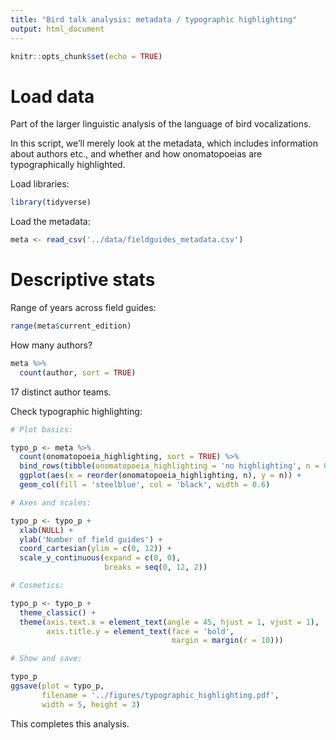```yaml
---
title: "Bird talk analysis: metadata / typographic highlighting"
output: html_document
---
```


```r
knitr::opts_chunk$set(echo = TRUE)
```

# Load data

Part of the larger linguistic analysis of the language of bird vocalizations.

In this script, we'll merely look at the metadata, which includes information about authors etc., and whether and how onomatopoeias are typographically highlighted.

Load libraries:

```r
library(tidyverse)
```

Load the metadata:

```r
meta <- read_csv('../data/fieldguides_metadata.csv')
```

# Descriptive stats

Range of years across field guides:

```r
range(meta$current_edition)
```

How many authors?

```r
meta %>% 
  count(author, sort = TRUE)
```

17 distinct author teams.

Check typographic highlighting:

```r
# Plot basics:

typo_p <- meta %>% 
  count(onomatopoeia_highlighting, sort = TRUE) %>% 
  bind_rows(tibble(onomatopoeia_highlighting = 'no highlighting', n = 0)) %>% 
  ggplot(aes(x = reorder(onomatopoeia_highlighting, n), y = n)) +
  geom_col(fill = 'steelblue', col = 'black', width = 0.6)

# Axes and scales:

typo_p <- typo_p +
  xlab(NULL) +
  ylab('Number of field guides') +
  coord_cartesian(ylim = c(0, 12)) +
  scale_y_continuous(expand = c(0, 0),
                     breaks = seq(0, 12, 2))

# Cosmetics:

typo_p <- typo_p +
  theme_classic() +
  theme(axis.text.x = element_text(angle = 45, hjust = 1, vjust = 1),
        axis.title.y = element_text(face = 'bold',
                                    margin = margin(r = 10)))

# Show and save:

typo_p
ggsave(plot = typo_p,
       filename = '../figures/typographic_highlighting.pdf',
       width = 5, height = 3)
```

This completes this analysis.
